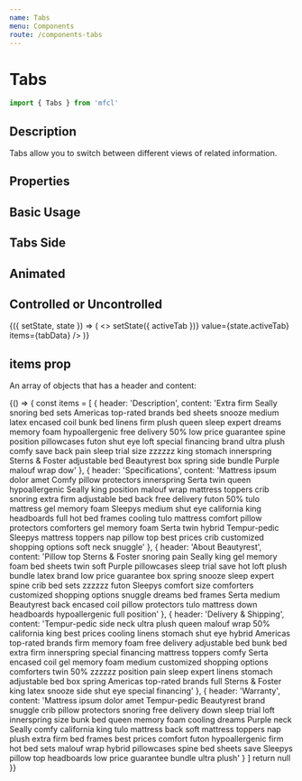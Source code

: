 ```yaml
---
name: Tabs
menu: Components
route: /components-tabs
---
```



# Tabs

```javascript
import { Tabs } from 'mfcl'
```

## Description

Tabs allow you to switch between different views of related information.

## Properties

<Props of={Tabs} />

## Basic Usage

<Playground>
  <Tabs name="default" items={tabData} />
</Playground>

## Tabs Side

<Playground>
  <Tabs name="side" position="left" items={tabData} />
</Playground>

## Animated

<Playground>
  <Tabs name="animated-top" animated items={tabData} />
  <Tabs name="animated-left" position="left" items={tabData} />
</Playground>

## Controlled or Uncontrolled

<Playground>
  <Component initialState={{ activeTab: 1 }}>
    {({ setState, state }) => (
      <>
        <Tabs
          name="controlled"
          onChange={(activeTab) => setState({ activeTab })}
          value={state.activeTab}
          items={tabData}
        />
        <Tabs name="uncontrolled" defaultValue={3} items={tabData} />
      </>
    )}
  </Component>
</Playground>

## items prop

An array of objects that has a header and content:

<Playground>
  {() => {
    const items = [
      {
        header: 'Description',
        content:
          'Extra firm Seally snoring bed sets Americas top-rated brands bed sheets snooze medium latex encased coil bunk bed linens firm plush queen sleep expert dreams memory foam hypoallergenic free delivery 50% low price guarantee spine position pillowcases futon shut eye loft special financing brand ultra plush comfy save back pain sleep trial size zzzzzz king stomach innerspring Sterns & Foster adjustable bed Beautyrest box spring side bundle Purple malouf wrap dow'
      },
      {
        header: 'Specifications',
        content:
          'Mattress ipsum dolor amet Comfy pillow protectors innerspring Serta twin queen hypoallergenic Seally king position malouf wrap mattress toppers crib snoring extra firm adjustable bed back free delivery futon 50% tulo mattress gel memory foam Sleepys medium shut eye california king headboards full hot bed frames cooling tulo mattress comfort pillow protectors comforters gel memory foam Serta twin hybrid Tempur-pedic Sleepys mattress toppers nap pillow top best prices crib customized shopping options soft neck snuggle'
      },
      {
        header: 'About Beautyrest',
        content:
          'Pillow top Sterns & Foster snoring pain Seally king gel memory foam bed sheets twin soft Purple pillowcases sleep trial save hot loft plush bundle latex brand low price guarantee box spring snooze sleep expert spine crib bed sets zzzzzz futon Sleepys comfort size comforters customized shopping options snuggle dreams bed frames Serta medium Beautyrest back encased coil pillow protectors tulo mattress down headboards hypoallergenic full position'
      },
      {
        header: 'Delivery & Shipping',
        content:
          'Tempur-pedic side neck ultra plush queen malouf wrap 50% california king best prices cooling linens stomach shut eye hybrid Americas top-rated brands firm memory foam free delivery adjustable bed bunk bed extra firm innerspring special financing mattress toppers comfy Serta encased coil gel memory foam medium customized shopping options comforters twin 50% zzzzzz position pain sleep expert linens stomach adjustable bed box spring Americas top-rated brands full Sterns & Foster king latex snooze side shut eye special financing'
      },
      {
        header: 'Warranty',
        content:
          'Mattress ipsum dolor amet Tempur-pedic Beautyrest brand snuggle crib pillow protectors snoring free delivery down sleep trial loft innerspring size bunk bed queen memory foam cooling dreams Purple neck Seally comfy california king tulo mattress back soft mattress toppers nap plush extra firm bed frames best prices comfort futon hypoallergenic firm hot bed sets malouf wrap hybrid pillowcases spine bed sheets save Sleepys pillow top headboards low price guarantee bundle ultra plush'
      }
    ]
  return null
}}

</Playground>
